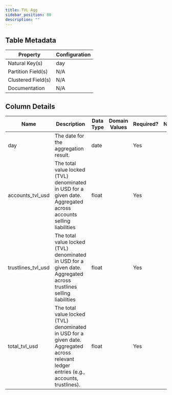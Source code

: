 ```yaml
---
title: TVL Agg
sidebar_position: 80
description: ""
---
```


<div className="scoped-data-dictionary-table">

## Table Metadata

| Property           | Configuration |
| ------------------ | ------------- |
| Natural Key(s)     | day           |
| Partition Field(s) | N/A           |
| Clustered Field(s) | N/A           |
| Documentation      | N/A           |

## Column Details

| Name | Description | Data Type | Domain Values | Required? | Notes |
| --- | --- | --- | --- | --- | --- |
| day | The date for the aggregation result. | date |  | Yes |  |
| accounts_tvl_usd | The total value locked (TVL) denominated in USD for a given date. Aggregated across accounts selling liabilities | float |  | Yes |  |
| trustlines_tvl_usd | The total value locked (TVL) denominated in USD for a given date. Aggregated across trustlines selling liabilities | float |  | Yes |  |
| total_tvl_usd | The total value locked (TVL) denominated in USD for a given date. Aggregated across relevant ledger entries (e.g., accounts, trustlines). | float |  | Yes |  |

</div>
